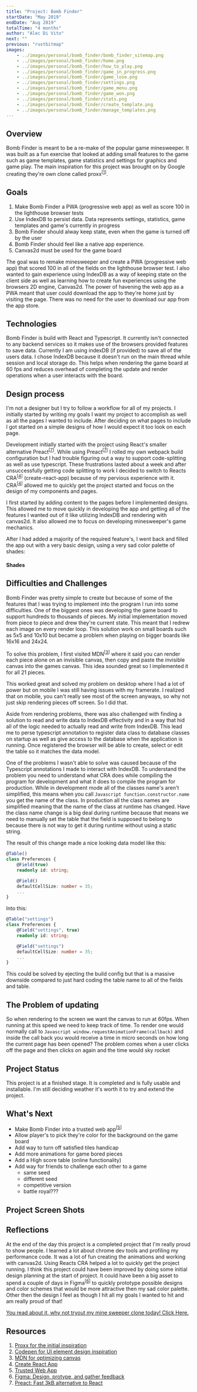 ```yaml
---
title: "Project: Bomb Finder"
startDate: "May 2019"
endDate: "Aug 2019"
totalTime: "4 months"
author: "Alec Di Vito"
next: ""
previous: "rustbitmap"
images:
    - ../images/personal/bomb_finder/bomb_finder_sitemap.png
    - ../images/personal/bomb_finder/home.png
    - ../images/personal/bomb_finder/how_to_play.png
    - ../images/personal/bomb_finder/game_in_progress.png
    - ../images/personal/bomb_finder/game_lose.png
    - ../images/personal/bomb_finder/settings.png
    - ../images/personal/bomb_finder/game_menu.png
    - ../images/personal/bomb_finder/game_won.png
    - ../images/personal/bomb_finder/stats.png
    - ../images/personal/bomb_finder/create_template.png
    - ../images/personal/bomb_finder/manage_templates.png
---
```


## Overview

Bomb Finder is meant to be a re-make of the popular game minesweeper. It was built
as a fun exercise that looked at adding small features to the game such as game
templates, game statistics and settings for graphics and game play. The main
inspiration for this project was brought on by Google creating they're own clone
called proxx<sup>[[1](#proxx)]</sup>.

## Goals

1. Make Bomb Finder a PWA (progressive web app) as well as score 100 in the lighthouse browser tests
2. Use IndexDB to persist data. Data represents settings, statistics, game templates and game's currently in progress
3. Bomb Finder should alway keep state, even when the game is turned off by the user
4. Bomb Finder should feel like a native app experience.
5. Canvas2d must be used for the game board

The goal was to remake minesweeper and create a PWA (progressive web app) that scored 100 in all of
the fields on the lighthouse browser test. I also wanted to gain experience using
IndexDB as a way of keeping state on the client side as well as learning how to
create fun experiences using the browsers 2D engine, Canvas2d. The power of havening
the web app as a PWA meant that user could download the app to they're home just
by visiting the page. There was no need for the user to download our app from the
app store.

## Technologies

Bomb Finder is build with React and Typescript. It currently isn't connected to
any backend services so it makes use of the browsers provided features to save
data. Currently I am using indexDB (if provided) to save all of the users data.
I chose IndexDB because it doesn't run on the main thread while session and
local storage do. This helps when rendering the game board at 60 fps and reduces
overhead of completing the update and render operations when a user interacts with
the board.

## Design process

I'm not a designer but I try to follow a workflow for all of my projects. I initially
started by writing my goals I want my project to accomplish as well as all the
pages I wanted to include. After deciding on what pages to include I got started
on a simple designs of how I would expect it too look on each page.

<div class="image--center">
    <props.images.bomb_finder_sitemap alt="Initial design of the sitemap" caption="sitemap for bomb finder"/>
</div>

Development initially started with the project using React's smaller alternative
Preact<sup>[[7](#preact)]</sup>. While using Preact<sup>[[7](#preact)]</sup> I rolled my own webpack build configuration but I had
trouble figuring out a way to support code-splitting as well as use typescript.
These frustrations lasted about a week and after unsuccessfully getting code splitting
to work I decided to switch to Reacts CRA<sup>[[4](#CRA)]</sup> (create-react-app) because of my
pervious experience with it. CRA<sup>[[4](#CRA)]</sup> allowed me to quickly get the
project started and focus on the design of my components and pages.

I first started by adding content to the pages before I implemented designs.
This allowed me to move quickly in developing the app and getting all of the features
I wanted out of it like utilizing IndexDB and rendering with canvas2d. It also
allowed me to focus on developing minesweeper's game mechanics.

After I had added a majority of the required feature's, I went back and filled
the app out with a very basic design, using a very sad color palette of shades:

<h4>Shades</h4>
<div>
    <span class="color--square bf-shade-1"></span>
    <span class="color--square bf-shade-2"></span>
    <span class="color--square bf-shade-3"></span>
</div>

## Difficulties and Challenges

Bomb Finder was pretty simple to create but because of some of the features that
I was trying to implement into the program I run into some difficulties. One
of the biggest ones was developing the game board to support hundreds to thousands
of pieces. My initial implementation moved from piece to piece and drew they're
current state. This meant that I redrew each image on every render loop. This
solution work on small boards such as 5x5 and 10x10 but became a problem when
playing on bigger boards like 16x16 and 24x24.

To solve this problem, I first visited MDN<sup>[[3](#MDN)]</sup> where it said you can
render each piece alone on an invisible canvas, then copy and paste the invisible canvas
into the games canvas. This idea sounded great so I implemented it for all 21 pieces.

This worked great and solved my problem on desktop where I had a lot of power but on
mobile I was still having issues with my framerate. I realized that on mobile, you
can't really see most of the screen anyways, so why not just skip rendering pieces
off screen. So I did that.

Aside from rendering problems, there was also challenged with finding a solution to read and write
data to IndexDB effectivity and in a way that hid all of the logic needed to actually
read and write from IndexDB. This lead me to perse typescript annotation to register
data class to database classes on startup as well as give access to the database
when the application is running. Once registered the browser will be able to create,
select or edit the table so it matches the data model.

One of the problems I wasn't able to solve was caused because of the Typescript annotations I made to
interact with IndexDB. To understand the problem you need to understand what CRA
does while compiling the program for development and what it does to compile the
program for production. While in development mode all of the classes
name's aren't simplified, this means when you call ```Javascript function.constructor.name ```
you get the name of the class. In production all the class names are simplified
meaning that the name of the class at runtime has changed. Have the class name
change is a big deal during runtime because that means we need to manually set
the table that the field is supposed to belong to because there is not way to
get it during runtime without using a static string.

The result of this change made a nice looking data model like this:

```Typescript
@Table()
class Preferences {
    @Field(true)
    readonly id: string;

    @Field()
    defaultCellSize: number = 35;
    ...
}
```

Into this:

```Typescript
@Table("settings")
class Preferences {
    @Field("settings", true)
    readonly id: string;

    @Field("settings")
    defaultCellSize: number = 35;
    ...
}
```

This could be solved by ejecting the build config but that is a massive downside
compared to just hard coding the table name to all of the fields and table.

## The Problem of updating

So when rendering to the screen we want the canvas to run at 60fps. When running
at this speed we need to keep track of time. To render one would normally call
to ```Javascript window.requestAnimationFrame(callback)``` and inside the call
back you would receive a time in micro seconds on how long the current page has
been opened? The problem comes when a user clicks off the page and then clicks
on again and the time would sky rocket

## Project Status

This project is at a finished stage. It is completed and is fully
usable and installable. I'm still deciding weather it's worth it to try and
extend the project.

## What's Next

- Make Bomb Finder into a trusted web app<sup>[[5](#TWA)]</sup>
- Allow player's to pick they're color for the background on the game board
- Add way to turn off satisfied tiles handicap
- Add more animations for game bored pieces
- Add a High score table (online functionality)
- Add way for friends to challenge each other to a game
  - same seed
  - different seed
  - competitive version
  - battle royal???

## Project Screen Shots

<div class="image--grid">
    <props.images.home alt="Home" />
    <props.images.game_menu alt="Game menu" />
    <props.images.manage_templates alt="manage game templates" />
    <props.images.create_template alt="create game templates" />
    <props.images.game_in_progress alt="game in progress" />
    <props.images.game_lose alt="game lost" />
    <props.images.game_won alt="game won" />
    <props.images.how_to_play alt="how to play game" />
    <props.images.settings alt="game settings" />
    <props.images.stats alt="game statistics" />
</div>

## Reflections

At the end of the day this project is a completed project that I'm really proud
to show people. I learned a lot about chrome dev tools and profiling my performance
code. It was a lot of fun creating the animations and working with canvas2d. Using
Reacts CRA helped a lot to quickly get the project running. I think this project
could have been improved by doing some initial design planning at the start of
project. It could have been a big asset to spend a couple of days in Figma<sup>[[6](#figma)]</sup>
to quickly prototype possible designs and color schemes that would be more attractive
then my sad color palette. Other then the design I feel as though I hit all my goals
I wanted to hit and am really proud of that!

<a href="https://alecdivito.github.io/bomb-finder/" target="_blank">
    You read about it, why not tryout my mine sweeper clone today! Click Here.
</a>

## Resources

1. <a href="https://proxx.app" id="proxx" rel="noopener noreferrer" target="_blank">Proxx for the initial inspiration</a>
2. <a href="https://codepen.io" rel="noopener noreferrer" target="_blank">Codepen for UI element design inspiration</a>
3. <a href="https://developer.mozilla.org/en-US/docs/Web/API/Canvas_API/Tutorial/Optimizing_canvas" id="MDN" rel="noopener noreferrer" target="_blank">MDN for optimizing canvas</a>
4. <a href="https://create-react-app.dev" id="CRA" rel="noopener noreferrer" target="_blank">Create React App</a>
5. <a href="https://developers.google.com/web/updates/2019/02/using-twa" id="TWA" rel="noopener noreferrer" target="_blank">Trusted Web App</a>
6. <a href="https://www.figma.com" id="figma" rel="noopener noreferrer" target="_blank">Figma: Design, protype, and gather feedback</a>
7. <a href="https://preactjs.com" id="preact" rel="noopener noreferrer" target="_blank">Preact: Fast 3kB alternative to React</a>
